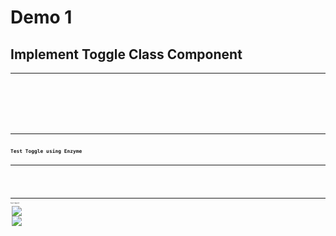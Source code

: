 
# Demo 1

## Implement Toggle Class Component

<Toggle />

---

<CodeSurferLayout>
  <Code
    code={require('!!raw-loader!./demo-1/Toggle.0.js').default}
    lang="jsx"
    title="Implement Toggle Class Component"
  />
  <Code
    code={require('!!raw-loader!./demo-1/Toggle.1.js').default}
    focus="5:7"
    lang="jsx"
    title="Implement Toggle Class Component"
    subtitle="toggle state"
  />
  <Code
    code={require('!!raw-loader!./demo-1/Toggle.2.js').default}
    focus="9:11"
    lang="jsx"
    title="Implement Toggle Class Component"
    subtitle="handleToggle function to switch the toggle"
  />
  <Code
    code={require('!!raw-loader!./demo-1/Toggle.3.js').default}
    focus="16[15:48]"
    lang="jsx"
    title="Implement Toggle Class Component"
    subtitle="Render toggle state"
  />
  <Code
    code={require('!!raw-loader!./demo-1/Toggle.js').default}
    focus="17[17:43]"
    lang="jsx"
    title="Implement Toggle Class Component"
    subtitle="Call handleToggle function"
  />
  <Code
    code={require('!!raw-loader!./demo-1/Toggle.js').default}
    focus="5:7,9:11,16[15:48],17[17:43]"
    lang="jsx"
    title="Implement Toggle Class Component"
  />
</CodeSurferLayout>

---

## Test Toggle using Enzyme

---

<CodeSurferLayout>
  <Code
    code={require('!!raw-loader!./demo-1/Toggle.test.0.js').default}
    lang="jsx"
    title="Test Toggle using Enzyme"
  />
  <Code
    code={require('!!raw-loader!./demo-1/Toggle.test.1.js').default}
    focus="1[21:27],10"
    lang="jsx"
    title="Test Toggle using Enzyme"
    subtitle="Shallow rendering"
  />
  <Code
    code={require('!!raw-loader!./demo-1/Toggle.test.2.js').default}
    focus="12"
    lang="jsx"
    title="Test Toggle using Enzyme"
    subtitle="Assert initial state"
  />
  <Code
    code={require('!!raw-loader!./demo-1/Toggle.test.3.js').default}
    focus="13"
    lang="jsx"
    title="Test Toggle using Enzyme"
    subtitle="Assert initial props passed down to Button"
  />
  <Code
    code={require('!!raw-loader!./demo-1/Toggle.test.4.js').default}
    focus="15"
    lang="jsx"
    title="Test Toggle using Enzyme"
    subtitle="Call function to update the state"
  />
  <Code
    code={require('!!raw-loader!./demo-1/Toggle.test.5.js').default}
    focus="17"
    lang="jsx"
    title="Test Toggle using Enzyme"
    subtitle="Assert updated state"
  />
  <Code
    code={require('!!raw-loader!./demo-1/Toggle.test.js').default}
    focus="18"
    lang="jsx"
    title="Test Toggle using Enzyme"
    subtitle="Assert updated props passed down to Button"
  />
  <Code
    code={require('!!raw-loader!./demo-1/Toggle.test.js').default}
    focus="1[21:27],10,12:13,15,17:18"
    lang="jsx"
    title="Test Toggle using Enzyme"
  />
</CodeSurferLayout>

---

## Test Result

<Split>
  <Image
    src={require('file-loader!./demo-1/toggle-shallow-test-result.png')}
    style={{
      margin: 'auto',
      height: '30vh',
      width: '30vw',
      backgroundSize: 'contain',
    }}
  />
  <Image
    src={require('file-loader!./demo-1/toggle-shallow-test-coverage.png')}
    style={{
      margin: '0 auto 0 0',
      height: '60vh',
      width: '60vw',
      backgroundPosition: 'left',
      backgroundSize: 'contain',
    }}
  />
</Split>

